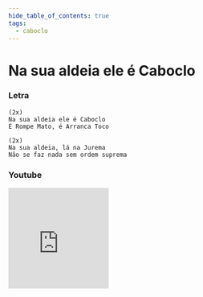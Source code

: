 ```yaml
---
hide_table_of_contents: true
tags:
  - caboclo
---
```


# Na sua aldeia ele é Caboclo

### Letra

```text
(2x)
Na sua aldeia ele é Caboclo
É Rompe Mato, é Arranca Toco

(2x)
Na sua aldeia, lá na Jurema
Não se faz nada sem ordem suprema
```

### Youtube

<iframe
  width="200"
  height="200"
  src="https://www.youtube.com/embed/kUOt3U7avUw"
  title="YouTube video player"
  frameborder="0"
  allow="accelerometer; autoplay; clipboard-write; encrypted-media; gyroscope; picture-in-picture; web-share"
  referrerpolicy="strict-origin-when-cross-origin"
  allowfullscreen
></iframe>
